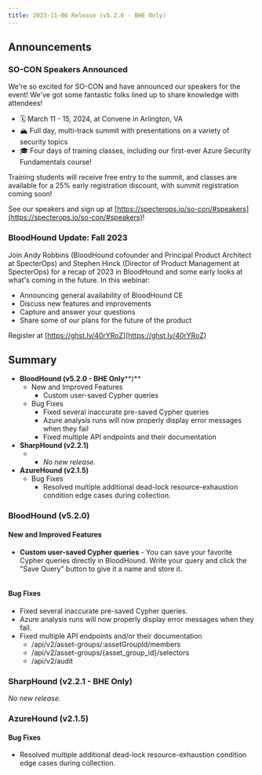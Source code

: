 ```yaml
---
title: 2023-11-06 Release (v5.2.0 - BHE Only)
---
```


## Announcements

### SO-CON Speakers Announced
We're so excited for SO-CON and have announced our speakers for the event! We've got some fantastic folks lined up to share knowledge with attendees!

* 🗓️ March 11 - 15, 2024, at Convene in Arlington, VA
* 🏔️ Full day, multi-track summit with presentations on a variety of security topics
* 🎓 Four days of training classes, including our first-ever Azure Security Fundamentals course!

Training students will receive free entry to the summit, and classes are available for a 25% early registration discount, with summit registration coming soon!

See our speakers and sign up at [https://specterops.io/so-con/#speakers](https://specterops.io/so-con/#speakers)!

### BloodHound Update: Fall 2023


Join Andy Robbins (BloodHound cofounder and Principal Product Architect at SpecterOps) and Stephen Hinck (Director of Product Management at SpecterOps) for a recap of 2023 in BloodHound and some early looks at what's coming in the future. In this webinar:

* Announcing general availability of BloodHound CE
* Discuss new features and improvements
* Capture and answer your questions
* Share some of our plans for the future of the product

Register at [https://ghst.ly/40rYRoZ](https://ghst.ly/40rYRoZ)

## Summary

* **BloodHound (v5.2.0 - BHE Only****)**
    * New and Improved Features
        * Custom user-saved Cypher queries
    * Bug Fixes
        * Fixed several inaccurate pre-saved Cypher queries
        * Azure analysis runs will now properly display error messages when they fail
        * Fixed multiple API endpoints and their documentation
* **SharpHound (v2.2.1)**
    * * _No new release._
* **AzureHound (v2.1.5)**
    * Bug Fixes
        * Resolved multiple additional dead-lock resource-exhaustion condition edge cases during collection.

### BloodHound (v5.2.0)

#### New and Improved Features

* **Custom user-saved Cypher queries** \- You can save your favorite Cypher queries directly in BloodHound. Write your query and click the "Save Query" button to give it a name and store it.
<Frame>
  <img src="/assets/image-17.png" alt=""/>
</Frame>


#### Bug Fixes

* Fixed several inaccurate pre-saved Cypher queries.
* Azure analysis runs will now properly display error messages when they fail.
* Fixed multiple API endpoints and/or their documentation
    * /api/v2/asset-groups/:assetGroupId/members
    * /api/v2/asset-groups/\{asset\_group\_id}/selectors
    * /api/v2/audit

### SharpHound (v2.2.1 - BHE Only)

_No new release._

### AzureHound (v2.1.5)

#### Bug Fixes

* Resolved multiple additional dead-lock resource-exhaustion condition edge cases during collection.
